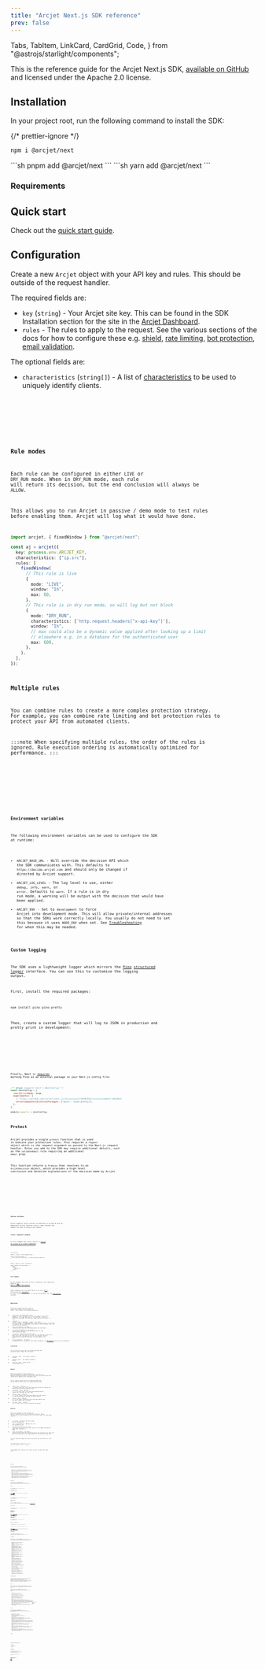 ```yaml
---
title: "Arcjet Next.js SDK reference"
prev: false
---
```


  Tabs,
  TabItem,
  LinkCard,
  CardGrid,
  Code,
} from "@astrojs/starlight/components";

[<SDKVersionNextjs/>](https://www.npmjs.com/package/@arcjet/next)

This is the reference guide for the Arcjet Next.js SDK, [available on
GitHub](https://github.com/arcjet/arcjet-js) and licensed under the Apache 2.0
license.

<WhatIsArcjet />

## Installation

In your project root, run the following command to install the SDK:

{/* prettier-ignore */}
<Tabs>
<TabItem label="npm">
```sh
npm i @arcjet/next
```
</TabItem>
<TabItem label="pnpm">
```sh
pnpm add @arcjet/next
```
</TabItem>
<TabItem label="yarn">
```sh
yarn add @arcjet/next
```
</TabItem>
</Tabs>

### Requirements

<Requirements />

## Quick start

Check out the [quick start guide](/get-started?f=next-js).

## Configuration

Create a new `Arcjet` object with your API key and rules. This should be outside
of the request handler.

The required fields are:

- `key` (`string`) - Your Arcjet site key. This can be found in the SDK
  Installation section for the site in the [Arcjet
  Dashboard](https://app.arcjet.com).
- `rules` - The rules to apply to the request. See the various sections of the
  docs for how to configure these e.g. [shield](/shield/reference?f=next-js), [rate
  limiting](/rate-limiting/reference?f=next-js), [bot
  protection](/bot-protection/reference?f=next-js), [email
  validation](/email-validation/reference?f=next-js).

The optional fields are:

- `characteristics` (`string[]`) - A list of
  [characteristics](/architecture#built-in-characteristics) to be used to
  uniquely identify clients.

<Tabs>
  <TabItem label="TS">
    <Code code={ConfigurationTS} lang="ts" />
  </TabItem>
  <TabItem label="JS">
    <Code code={ConfigurationJS} lang="js" />
  </TabItem>
</Tabs>

### Rule modes

Each rule can be configured in either `LIVE` or `DRY_RUN` mode. When in
`DRY_RUN` mode, each rule will return its decision, but the end conclusion will
always be `ALLOW`.

This allows you to run Arcjet in passive / demo mode to test rules before
enabling them. Arcjet will log what it would have done.

```ts
import arcjet, { fixedWindow } from "@arcjet/next";

const aj = arcjet({
  key: process.env.ARCJET_KEY,
  characteristics: ["ip.src"],
  rules: [
    fixedWindow(
      // This rule is live
      {
        mode: "LIVE",
        window: "1h",
        max: 60,
      },
      // This rule is in dry run mode, so will log but not block
      {
        mode: "DRY_RUN",
        characteristics: ['http.request.headers["x-api-key"]'],
        window: "1h",
        // max could also be a dynamic value applied after looking up a limit
        // elsewhere e.g. in a database for the authenticated user
        max: 600,
      },
    ),
  ],
});
```

### Multiple rules

You can combine rules to create a more complex protection strategy. For example,
you can combine rate limiting and bot protection rules to protect your API from
automated clients.

:::note
When specifying multiple rules, the order of the rules is ignored. Rule
execution ordering is automatically optimized for performance.
:::

<Tabs>
  <TabItem label="TS">
    <Code code={MultipleRulesTS} title="index.ts" lang="ts" />
  </TabItem>
  <TabItem label="JS">
    <Code code={MultipleRulesJS} title="index.js" lang="js" />
  </TabItem>
</Tabs>

### Environment variables

The following environment variables can be used to configure the SDK at runtime:

- `ARCJET_BASE_URL` - Will override the decision API which the SDK communicates
  with. This defaults to `https://decide.arcjet.com` and should only be changed
  if directed by Arcjet support.
- `ARCJET_LOG_LEVEL` - The log level to use, either `debug`, `info`, `warn`, or
  `error`. Defaults to `warn`. If a rule is in dry run mode, a warning will be
  output with the decision that would have been applied.
- `ARCJET_ENV` - Set to `development` to force Arcjet into development mode.
  This will allow private/internal addresses so that the SDKs work correctly
  locally. You usually do not need to set this because it uses `NODE_ENV` when
  set. See
  [Troubleshooting](/troubleshooting#generatefingerprint-ip-is-empty--failed_precondition-client-ip-not-provided)
  for when this may be needed.

### Custom logging

The SDK uses a lightweight logger which mirrors the
[Pino](https://github.com/pinojs/pino) [structured
logger](https://github.com/pinojs/pino/blob/8db130eba0439e61c802448d31eb1998cebfbc98/docs/api.md#logger)
interface. You can use this to customize the logging output.

First, install the required packages:

```shell
npm install pino pino-pretty
```

Then, create a custom logger that will log to JSON in production and pretty
print in development:

<Tabs>
  <TabItem label="TS">
    <Code code={LoggerTS} title="/app/api/route/hello.ts" lang="ts" mark={28} />
  </TabItem>
  <TabItem label="JS">
    <Code code={LoggerJS} title="/app/api/route/hello.js" lang="js" mark={28} />
  </TabItem>
</Tabs>

Finally, Next.js
[requires](https://github.com/vercel/next.js/discussions/46987#discussioncomment-8464812)
marking Pino as an external package in your Next.js config file:

```js title="next.config.js"
/** @type {import('next').NextConfig} */
const nextConfig = {
  reactStrictMode: true,
  experimental: {
    // https://github.com/vercel/next.js/discussions/46987#discussioncomment-8464812
    serverComponentsExternalPackages: ["pino", "pino-pretty"],
  },
};

module.exports = nextConfig;
```

## Protect

Arcjet provides a single `protect` function that is used to execute your
protection rules. This requires a `request` object which is the request
argument as passed to the Next.js request handler. Rules you add to the SDK may
require additional details, such as the `validateEmail` rule requiring an
additional `email` prop.

This function returns a `Promise` that resolves to an `ArcjetDecision` object,
which provides a high-level conclusion and detailed explanations of the decision
made by Arcjet.

<Tabs>
  <TabItem label="TS (App)">
    <Code code={ProtectAppTS} title="/app/api/route/hello.ts" lang="ts" />
  </TabItem>
  <TabItem label="TS (Pages)">
    <Code code={ProtectPagesTS} title="/pages/api/hello.ts" lang="ts" />
  </TabItem>
  <TabItem label="JS (App Router)">
    <Code code={ProtectAppJS} title="/app/api/route/hello.js" lang="js" />
  </TabItem>
  <TabItem label="JS (Pages Router)">
    <Code code={ProtectPagesJS} title="/pages/api/hello.js" lang="js" />
  </TabItem>
</Tabs>

### Server actions

Arcjet supports server actions in both Next.js 14 and 15 with an additional
utility function `request()` that accesses the headers we need to analyze the
request.

#### Client component example

In this example the server action is [passed as a prop to a client
component](https://nextjs.org/docs/app/building-your-application/data-fetching/server-actions-and-mutations#client-components).

<Code code={ServerActionProp} title="app/actions.ts" lang="ts" />

```tsx title="app/ui/button.tsx"
"use client";

import { create } from "@/app/actions";

export function Button() {
  return <button onClick={() => create()}>Create</button>;
}
```

```tsx title="app/page.tsx"
import { Button } from "./ui/button";

export default function Home() {
  return (
    <div>
      <Button />
    </div>
  );
}
```

#### Form example

In this example the server action is handling a form submission, based on [the
Next.js example form
handler](https://nextjs.org/docs/app/building-your-application/data-fetching/server-actions-and-mutations#forms).

These examples will `throw` when there is an error
([docs](https://nextjs.org/docs/app/building-your-application/data-fetching/server-actions-and-mutations#error-handling)),
but you can use
[`useFormState`](https://nextjs.org/docs/app/building-your-application/data-fetching/server-actions-and-mutations#server-side-form-validation)
to return errors to the form. If you are using React 19, use
[`useActionState`](https://react.dev/reference/react/useActionState) instead.

<Code code={ServerAction} title="app/invoices/page.tsx" lang="ts" />

## Decision

The `protect` function function returns a `Promise` that resolves to an
`ArcjetDecision` object. This contains the following properties:

- `id` (`string`) - The unique ID for the request. This can be used to look up
  the request in the Arcjet dashboard. It is prefixed with `req_` for decisions
  involving the Arcjet cloud API. For decisions taken locally, the prefix is
  `lreq_`.
- `conclusion` (`"ALLOW" | "DENY" | "CHALLENGE" | "ERROR"`) - The final
  conclusion based on evaluating each of the configured rules. If you wish to
  accept Arcjet's recommended action based on the configured rules then you can
  use this property.
- `reason` (`ArcjetReason`) - An object containing more detailed
  information about the conclusion.
- `results` (`ArcjetRuleResult[]`) - An array of `ArcjetRuleResult` objects
  containing the results of each rule that was executed.
- `ttl` (`uint32`) - The time-to-live for the decision in seconds. This is the
  time that the decision is valid for. After this time, the decision will be
  re-evaluated. The SDK automatically caches `DENY` decisions for the length of
  the TTL.
- `ip` (`ArcjetIpDetails`) - An object containing Arcjet's analysis of the
  client IP address. See [IP analysis](#ip-analysis) below for more information.

### Conclusion

The `ArcjetDecision` object has the following methods that should be used to
check the conclusion:

- `isAllowed()` (`bool`) - The request should be allowed.
- `isDenied()` (`bool`) - The request should be denied.
- `isErrored()` (`bool`) - There was an unrecoverable error.

### Reason

The `reason` property of the `ArcjetDecision` object contains an `ArcjetReason`
object which provides more detailed information about the conclusion. This is
the final decision reason and is based on the configured rules.

The `ArcjetReason` object has the following methods that can be used to check
which rule caused the conclusion:

- `isBot()` (`bool`) - Returns `true` if the bot protection rules have been
  applied and the request was considered to have been made by a bot.
- `isRateLimit()` (`bool`) - Returns `true` if the rate limit rules have been
  applied and the request has exceeded the rate limit.
- `isShield()` (`bool`) - Returns `true` if the shield rules have been applied
  and the request is suspicious based on analysis by Arcjet Shield.
- `isEmail()` (`bool`) - Returns `true` if the email validation rules have been
  applied and the email address has a problem.
- `isErrored()` (`bool`) - Returns `true` if there was an error processing the
  request.

### Results

The `results` property of the `ArcjetDecision` object contains an array of
`ArcjetRuleResult` objects. There will be one for each configured rule so you
can inspect the individual results:

- `id` (`string`) - The ID of the rule result. Not yet implemented.
- `state` (`ArcjetRuleState`) - Whether the rule was executed or not.
- `conclusion` (`ArcjetConclusion`) - The conclusion of the rule. This will be
  one of the above conclusions: `ALLOW`, `DENY`, `CHALLENGE`, or `ERROR`.
- `reason` (`ArcjetReason`) - An object containing more detailed information
  about the conclusion for this rule. Each rule type has its own reason object
  with different properties.

You can iterate through the results and check the conclusion for each rule.

```ts
for (const result of decision.results) {
  console.log("Rule Result", result);
}
```

This example will log the full result as well as each rate limit rule:

<Tabs>
  <TabItem label="TS (App)">
    <Code code={DecisionLogAppTS} title="/app/api/route/hello.ts" lang="ts" />
  </TabItem>
  <TabItem label="TS (Pages)">
    <Code code={DecisionLogPagesTS} title="/pages/api/hello.ts" lang="ts" />
  </TabItem>
  <TabItem label="JS (App Router)">
    <Code code={DecisionLogAppJS} title="/app/api/route/hello.js" lang="js" />
  </TabItem>
  <TabItem label="JS (Pages Router)">
    <Code code={DecisionLogPagesJS} title="/pages/api/hello.js" lang="js" />
  </TabItem>
</Tabs>

#### Rule state

The `state` property of the `ArcjetRuleResult` object is an `ArcjetRuleState`.
Each rule is evaluated individually and can be in one of the following states:

- `DRY_RUN` - The rule was executed in dry run mode. This means that the rule
  was executed but the conclusion was not applied to the request. This is useful
  for testing rules before enabling them.
- `RUN` - The rule was executed and the conclusion was applied to the request.
- `NOT_RUN` - The rule was not executed. This can happen if another rule has
  already reached a conclusion that applies to the request. For example, if a
  rate limit rule is configured then these are evaluated before all other rules.
  If the client has reached the maximum number of requests then other rules will
  not be evaluated.
- `CACHED` - The rule was not executed because the previous result was cached.
  Results are cached when the decision conclusion is `DENY`. Subsequent requests
  from the same client will not be evaluated against the rule until the cache
  expires.

#### Rule reason

The `reason` property of the `ArcjetRuleResult` object contains an
`ArcjetReason` object which provides more detailed information about the
conclusion for that configured rule.

##### Shield

The `ArcjetReason` object for shield rules has the following properties:

```ts
shieldTriggered: boolean;
```

See the [shield documentation](/shield/reference?f=next-js) for more information
about these properties.

##### Bot protection

The `ArcjetReason` object for bot protection rules has the following properties:

```ts
allowed: string[];
denied: string[];
```

Each of the `allowed` and `denied` arrays contains the identifiers of the bots
allowed or denied from our [full list of bots](https://arcjet.com/bot-list).

##### Rate limiting

The `ArcjetReason` object for rate limiting rules has the following properties:

```ts
max: number;
remaining: number;
window: number;
reset: number;
```

See the [rate limiting documentation](/rate-limiting/reference?f=next-js) for more
information about these properties.

##### Email validation & verification

The `ArcjetReason` object for email rules has the following properties:

```ts
emailTypes: ArcjetEmailType[];
```

An `ArcjetEmailType` is one of the following strings:

```ts
"DISPOSABLE" | "FREE" | "NO_MX_RECORDS" | "NO_GRAVATAR" | "INVALID";
```

See the [email validation documentation](/email-validation/reference?f=next-js) for
more information about these properties.

### IP analysis

As of SDK version `1.0.0-alpha.11`, the `ArcjetDecision` object contains an `ip`
property. This includes additional data about the client IP address:

#### IP location

The IP location fields may be `undefined`, but you can use various methods to
check their availability. Using the methods will also refine the type to remove
the need for null or undefined checks.

- `hasLatitude()` (`bool`): returns whether the `latitude` and `accuracyRadius`
  fields are available.
- `hasLongitude()` (`bool`): returns whether the `longitude` and
  `accuracyRadius` fields are available.
- `hasAccuracyRadius()` (`bool`): returns whether the `longitude`, `latitude`,
  and `accuracyRadius` fields are available.
- `hasTimezone()` (`bool`): returns whether the `timezone` field is available.
- `hasPostalCode()` (`bool`): returns whether the `postalCode` field is
  available.
- `hasCity()` (`bool`): returns whether the `city` field is available.
- `hasRegion()` (`bool`): returns whether the `region` field is available.
- `hasCountry()` (`bool`): returns whether the `country` and `countryName`
  fields are available.
- `hasContinent()` (`bool`): returns whether the `continent` and `continentName`
  fields are available.
- `latitude` (`number | undefined`): the latitude of the client IP address.
- `longitude` (`number | undefined`): the longitude of the client IP address.
- `accuracyRadius` (`number | undefined`): how accurate the location is in
  kilometers.
- `timezone` (`string | undefined`): the timezone of the client IP address.
- `postalCode` (`string | undefined`): the postal or zip code of the client IP
  address.
- `city` (`string | undefined`): the city of the client IP address.
- `region` (`string | undefined`): the region of the client IP address.
- `country` (`string | undefined`): the country code the client IP address.
- `countryName` (`string | undefined`): the country name of the client IP
  address.
- `continent` (`string | undefined`): the continent code of the client IP
  address.
- `continentName` (`string | undefined`): the continent name of the client IP
  address.

##### Location accuracy

IP geolocation can be notoriously inaccurate, especially for mobile devices,
satellite internet providers, and even just normal users. Likewise with the
specific fields like `city` and `region`, which can be very inaccurate. Country
is usually accurate, but there are often cases where IP addresses are
mis-located. These fields are provided for convenience e.g. suggesting a user
location, but should not be relied upon by themselves.

#### IP AS

This is useful for identifying the network operator of the client IP address.
This is useful for understanding whether the client is likely to be automated or
not, or being stricter with requests from certain networks.

The IP AS fields may be `undefined`, but you can use the `hasASN()` method to
check their availability. Using this method will also refine the type to remove
the need for null-ish checks.

- `hasASN()` (`bool`): returns whether all of the ASN fields are available.
- `asn` (`string | undefined`): the autonomous system (AS) number of the client
  IP address.
- `asnName` (`string | undefined`): the name of the AS of the client IP address.
- `asnDomain` (`string | undefined`): the domain of the AS of the client IP
  address.
- `asnType` (`'isp' | 'hosting' | 'business' | 'education'`): the type of the AS
  of the client IP address. Real users are more likely to be on an ISP or
  business network rather than a hosting provider. Education networks often have
  a single or small number of IP addresses even though there are many users. A
  common mistake is to block a single IP because of too many requests when it is
  a university or company network using
  [NAT](https://en.wikipedia.org/wiki/Carrier-grade_NAT) (Network Address
  Translation) to give many users the same IP.
- `asnCountry` (`string | undefined`): the country code of the AS of the client
  IP address. This is the administrative country of the AS, not necessarily the
  country of the client IP address.

#### IP type

The `service` field may be `undefined`, but you can use the `hasService()`
method to check the availability. Using this method will also refine the type to
remove the need for null-ish checks.

- `hasService()` (`bool`): whether the `service` field is available.
- `service` (`string | undefined`): the name of the service associated with the
  IP address—e.g. `Apple Private Relay`.
- `isHosting()` (`bool`): returns whether the IP address of the client is owned
  by a hosting provider. Requests originating from a hosting provider IP
  significantly increase the likelihood that this is an automated client.
- `isVpn()` (`bool`): returns whether the IP address of the client is owned by a
  VPN provider. Many people use VPNs for privacy or work purposes, so by itself
  this is not an indicator of the client being automated. However, it does
  increase the risk score of the client and depending on your use case it may be
  a characteristic you wish to restrict.
- `isProxy()` (`bool`): returns whether the IP address of the client is owned by
  a proxy provider. Similar to `isVpn()`, but proxies are more likely to involve
  automated traffic.
- `isTor()` (`bool`): returns whether the IP address of the client is known to
  be part of the Tor network. As with `isVpn()`, there are legitimate uses for
  hiding your identity through Tor, however it is also often a way to hide the
  origin of malicious traffic.
- `isRelay()` (`bool`): returns whether the IP address of the client is owned by
  a relay service. The most common example is Apple iCloud Relay, which
  indicates the client is less likely to be automated because Apple requires a
  paid subscription linked to an Apple account in good standing.

#### Example

<Tabs>
  <TabItem label="TS (App)">
    <Code code={IPLocationAppTS} title="/app/api/route/hello.ts" lang="ts" />
  </TabItem>
  <TabItem label="TS (Pages)">
    <Code code={IPLocationPagesTS} title="/pages/api/hello.ts" lang="ts" />
  </TabItem>
  <TabItem label="JS (App Router)">
    <Code code={IPLocationAppJS} title="/app/api/route/hello.js" lang="js" />
  </TabItem>
  <TabItem label="JS (Pages Router)">
    <Code code={IPLocationPagesJS} title="/pages/api/hello.js" lang="js" />
  </TabItem>
</Tabs>

For the IP address `8.8.8.8` you might get the following response. Only the
fields we have data for will be returned:

```json
{
  "name": "Hello United States!",
  "ip": {
    "country": "US",
    "countryName": "United States",
    "continent": "NA",
    "continentName": "North America",
    "asn": "AS15169",
    "asnName": "Google LLC",
    "asnDomain": "google.com"
  }
}
```

## Error handling

Arcjet is designed to fail open so that a service issue or misconfiguration does
not block all requests. The SDK will also time out and fail open after 1000ms
when `NODE_ENV` or `ARCJET_ENV` is `development` and 500ms otherwise. However,
in most cases, the response time will be less than 20-30ms.

If there is an error condition, Arcjet will return an `ERROR` `conclusion`.

<Tabs>
  <TabItem label="TS (App)">
    <Code code={ErrorHandlingAppTS} title="/app/api/route/hello.ts" lang="ts" />
  </TabItem>
  <TabItem label="TS (Pages)">
    <Code code={ErrorHandlingPagesTS} title="/pages/api/hello.ts" lang="ts" />
  </TabItem>
  <TabItem label="JS (App Router)">
    <Code code={ErrorHandlingAppJS} title="/app/api/route/hello.js" lang="js" />
  </TabItem>
  <TabItem label="JS (Pages Router)">
    <Code code={ErrorHandlingPagesJS} title="/pages/api/hello.js" lang="js" />
  </TabItem>
</Tabs>

## Ad hoc rules

Sometimes it is useful to add additional protection via a rule based on the
logic in your handler; however, you usually want to inherit the rules, cache,
and other configuration from our primary SDK. This can be achieved using the
`withRule` function which accepts an ad-hoc rule and can be chained to add
multiple rules. It returns an augmented client with the specialized `protect`
function.

<Tabs>
  <TabItem label="TS (App)">
    <Code code={WithRuleAppTS} title="/app/api/route/hello.ts" lang="ts" />
  </TabItem>
  <TabItem label="TS (Pages)">
    <Code code={WithRulePagesTS} title="/pages/api/hello.ts" lang="ts" />
  </TabItem>
  <TabItem label="JS (App Router)">
    <Code code={WithRuleAppJS} title="/app/api/route/hello.js" lang="js" />
  </TabItem>
  <TabItem label="JS (Pages Router)">
    <Code code={WithRulePagesJS} title="/pages/api/hello.js" lang="js" />
  </TabItem>
</Tabs>

## IP address detection

Arcjet will automatically detect the IP address of the client making the request
based on the context provided. The implementation is open source in our
[@arcjet/ip package](https://github.com/arcjet/arcjet-js/blob/main/ip).

In development environments (`NODE_ENV === "development"` or
`ARCJET_ENV === "development"`), we allow private/internal addresses so that the
SDKs work correctly locally.

## Client override

The default client can be overridden. If no client is specified, a default one
will be used. Generally you should not need to provide a client - the Arcjet
Next.js SDK will automatically handle this for you, including when using the
[Edge Runtime](https://edge-runtime.vercel.app).

<Tabs>
  <TabItem label="TS">
    <Code code={ClientOverrideTS} lang="ts" />
  </TabItem>
  <TabItem label="JS">
    <Code code={ClientOverrideJS} lang="js" />
  </TabItem>
</Tabs>

## Version support

### Node

Arcjet supports the [active and maintenance LTS
versions](https://github.com/nodejs/release) of Node.js:

- Node.js 18.x LTS
- Node.js 20.x LTS

When a Node.js version goes end of life, we will bump the major version of the
Arcjet SDK. [Technical support](/support) is provided for the current major
version of the Arcjet SDK for all users and for the current and previous major
versions for paid users. We will provide security fixes for the current and
previous major SDK versions.

### Next.js

Arcjet supports the current and previous major versions of Next.js for both the
app router and pages router. When a new major version of Next.js is released, we
will bump the major version of the Arcjet SDK.

- Previous supported major version: Next.js 14.x
- Current supported major version: Next.js 15.x

The pages router will be supported for as long as Next.js supports it.

[Technical support](/support) is provided for the current major
version of the Arcjet SDK for all users and for the current and previous major
versions for paid users. We will provide security fixes for the current and
previous major versions.

<Comments />

